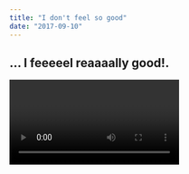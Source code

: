 ```yaml
---
title: "I don't feel so good"
date: "2017-09-10"
---
```



## ... I feeeeel reaaaally good!.

<Video title="thanos"/>

Pandas are really sweet Remix.

Here's a video of a dank thanos meme.

